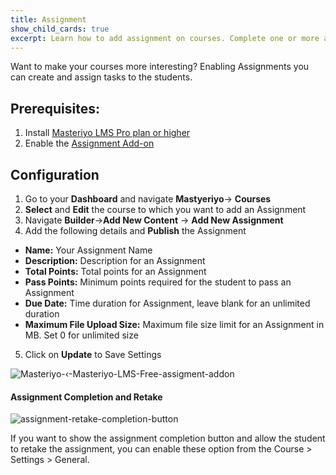 ```yaml
---
title: Assignment
show_child_cards: true
excerpt: Learn how to add assignment on courses. Complete one or more assignment on masteriyo courses.
---
```


Want to make your courses more interesting? Enabling Assignments you can create and assign tasks to the students.

## Prerequisites:

1. Install [Masteriyo LMS Pro plan or higher](https://docs.masteriyo.com/getting-started/installation#installing-masteriyo-lms-pro-version)
2. Enable the [Assignment Add-on](https://docs.masteriyo.com/getting-started/activate-masteriyo-addons)

## Configuration

1. Go to your **Dashboard** and navigate **Mastyeriyo**-> **Courses**
2. **Select** and **Edit** the course to which you want to add an Assignment
3. Navigate **Builder**->**Add New Content** -> **Add New Assignment**
4. Add the following details and **Publish** the Assignment

- **Name:** Your Assignment Name
- **Description:** Description for an Assignment
- **Total Points:** Total points for an Assignment
- **Pass Points:** Minimum points required for the student to pass an Assignment
- **Due Date:** Time duration for Assignment, leave blank for an unlimited duration
- **Maximum File Upload Size:** Maximum file size limit for an Assignment in MB. Set 0 for unlimited size

5. Click on **Update** to Save Settings

![Masteriyo-‹-Masteriyo-LMS-Free-assigment-addon](https://user-images.githubusercontent.com/24367265/202430124-e1c5aa92-2909-43be-86ea-1e22afad8df9.png)

#### Assignment Completion and Retake

![assignment-retake-completion-button](https://github.com/Masteriyo/masteriyo-docs/assets/75772539/33c8d4be-634e-4d7a-b1bf-1bd38a6033dd)

If you want to show the assignment completion button and allow the student to retake the assignment, you can enable these option from the Course > Settings > General.
